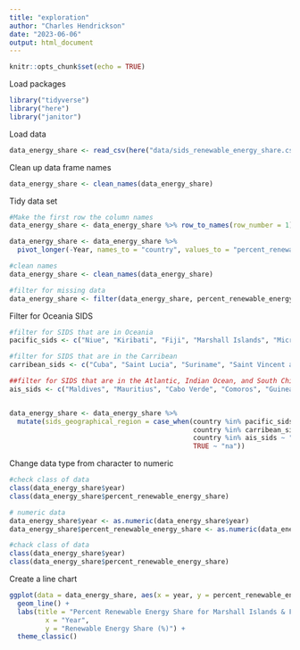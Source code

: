 ```yaml
---
title: "exploration"
author: "Charles Hendrickson"
date: "2023-06-06"
output: html_document
---
```


```r
knitr::opts_chunk$set(echo = TRUE)
```

Load packages
```r
library("tidyverse")
library("here")
library("janitor")
```

Load data
```r
data_energy_share <- read_csv(here("data/sids_renewable_energy_share.csv"))
```

Clean up data frame names
```r
data_energy_share <- clean_names(data_energy_share)
```

Tidy data set
```r
#Make the first row the column names
data_energy_share <- data_energy_share %>% row_to_names(row_number = 1)

data_energy_share <- data_energy_share %>%
  pivot_longer(-Year, names_to = "country", values_to = "percent_renewable_energy_share")

#clean names
data_energy_share <- clean_names(data_energy_share)

#filter for missing data 
data_energy_share <- filter(data_energy_share, percent_renewable_energy_share != "No Data")

```

Filter for Oceania SIDS
```r
#filter for SIDS that are in Oceania
pacific_sids <- c("Niue", "Kiribati", "Fiji", "Marshall Islands", "Micronesia, Federated States of", "Nauru", "Palau", "Papua New Guinea", "Samoa", "Solomon Islands", "Tonga", "Tuvalu", "Vanuatu", "Cook Islands", "Timor-Leste")

#filter for SIDS that are in the Carribean
carribean_sids <- c("Cuba", "Saint Lucia", "Suriname", "Saint Vincent and the Grenadines", "Dominican Republic", "Dominica", "Grenada", "Jamaica", "Belize", "Guyana", "Anguilla", "Aruba", "Barbados", "Bermuda", "Virgin Islands, British", "Curaçao", "Haiti", "Saint Kitts and Nevis", "Trinidad and Tobago", "Turks and Caicos Islands", "Bahamas", "Cayman Islands", "Antigua and Barbuda", "Sint Maarten", "Montserrat")

##filter for SIDS that are in the Atlantic, Indian Ocean, and South China Sea
ais_sids <- c("Maldives", "Mauritius", "Cabo Verde", "Comoros", "Guinea-Bissau", "Sao Tome and Principe", "Seychelles", "Singapore")


data_energy_share <- data_energy_share %>%
  mutate(sids_geographical_region = case_when(country %in% pacific_sids ~ "Pacific",
                                              country %in% carribean_sids ~ "Carribean",
                                              country %in% ais_sids ~ "AIS",
                                              TRUE ~ "na"))
```

Change data type from character to numeric
```r
#check class of data
class(data_energy_share$year)
class(data_energy_share$percent_renewable_energy_share)

# numeric data
data_energy_share$year <- as.numeric(data_energy_share$year)
data_energy_share$percent_renewable_energy_share <- as.numeric(data_energy_share$percent_renewable_energy_share)

#chack class of data
class(data_energy_share$year)
class(data_energy_share$percent_renewable_energy_share)

```


Create a line chart
```r
ggplot(data = data_energy_share, aes(x = year, y = percent_renewable_energy_share, color = country)) +
  geom_line() +
  labs(title = "Percent Renewable Energy Share for Marshall Islands & Fiji (2000-2019)",
         x = "Year",
         y = "Renewable Energy Share (%)") +
  theme_classic()
```




































